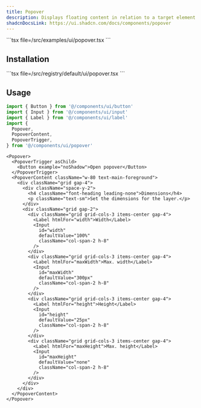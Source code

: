 ```yaml
---
title: Popover
description: Displays floating content in relation to a target element.
shadcnDocsLink: https://ui.shadcn.com/docs/components/popover
---
```


<ComponentPreview component="popover">
  ```tsx file=<rootDir>/src/examples/ui/popover.tsx
  ```
</ComponentPreview>

## Installation

<Installation component="popover">
  ```tsx file=<rootDir>/src/registry/default/ui/popover.tsx
  ```
</Installation>

## Usage

```ts
import { Button } from '@/components/ui/button'
import { Input } from '@/components/ui/input'
import { Label } from '@/components/ui/label'
import {
  Popover,
  PopoverContent,
  PopoverTrigger,
} from '@/components/ui/popover'
```

```tsx
<Popover>
  <PopoverTrigger asChild>
    <Button example="noShadow">Open popover</Button>
  </PopoverTrigger>
  <PopoverContent className="w-80 text-main-foreground">
    <div className="grid gap-4">
      <div className="space-y-2">
        <h4 className="font-heading leading-none">Dimensions</h4>
        <p className="text-sm">Set the dimensions for the layer.</p>
      </div>
      <div className="grid gap-2">
        <div className="grid grid-cols-3 items-center gap-4">
          <Label htmlFor="width">Width</Label>
          <Input
            id="width"
            defaultValue="100%"
            className="col-span-2 h-8"
          />
        </div>
        <div className="grid grid-cols-3 items-center gap-4">
          <Label htmlFor="maxWidth">Max. width</Label>
          <Input
            id="maxWidth"
            defaultValue="300px"
            className="col-span-2 h-8"
          />
        </div>
        <div className="grid grid-cols-3 items-center gap-4">
          <Label htmlFor="height">Height</Label>
          <Input
            id="height"
            defaultValue="25px"
            className="col-span-2 h-8"
          />
        </div>
        <div className="grid grid-cols-3 items-center gap-4">
          <Label htmlFor="maxHeight">Max. height</Label>
          <Input
            id="maxHeight"
            defaultValue="none"
            className="col-span-2 h-8"
          />
        </div>
      </div>
    </div>
  </PopoverContent>
</Popover>
```